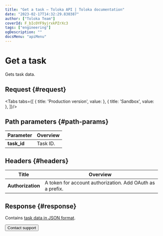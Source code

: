 ```yaml
---
title: "Get a task — Toloka API | Toloka documentation"
date: "2023-02-17T14:32:29.830387"
author: ["Toloka Team"]
coverId: F_bIcOYF9yjrxkPZrXc3
tags: ["engineering"]
ogDescription: ""
docsMenu: "apiMenu"
---
```



# Get a task

<Announce/>

Gets task data.

## Request {#request}

<Tabs tabs={[
  { title: 'Production version', value: <GetTaskList1/> },
  { title: 'Sandbox', value: <GetTaskList2/> },
]}/>

## Path parameters {#path-params}

Parameter | Overview
----- | -----
**task_id** | Task ID.

## Headers {#headers}

Title | Overview
----- | -----
**Authorization** | A token for account authorization. Add OAuth as a prefix.

## Response {#response}

Contains [task data in JSON format](/docs/api/create-task#body).

<Button themeColor="light" view="default" size="l" type="link" url="/docs/guide/troubleshooting/support?form-source=api-get-task">Contact support</Button>

